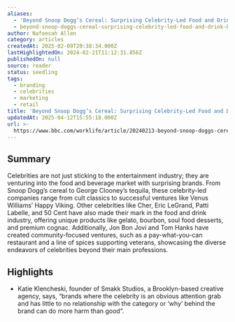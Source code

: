```yaml
---
aliases:
  - 'Beyond Snoop Dogg’s Cereal: Surprising Celebrity-Led Food and Drink Brands'
  - beyond-snoop-doggs-cereal-surprising-celebrity-led-food-and-drink-brands
author: Nafeesah Allen
category: articles
createdAt: 2025-02-09T20:38:34.000Z
lastHighlightedOn: 2024-02-21T11:12:31.856Z
publishedOn: null
source: reader
status: seedling
tags:
  - branding
  - celebrities
  - marketing
  - retail
title: 'Beyond Snoop Dogg’s Cereal: Surprising Celebrity-Led Food and Drink Brands'
updatedAt: 2025-04-12T15:55:18.000Z
url: >-
  https://www.bbc.com/worklife/article/20240213-beyond-snoop-doggs-cereal-surprising-celebrity-led-food-and-drink-brands
---
```

## Summary

Celebrities are not just sticking to the entertainment industry; they are venturing into the food and beverage market with surprising brands. From Snoop Dogg’s cereal to George Clooney’s tequila, these celebrity-led companies range from cult classics to successful ventures like Venus Williams’ Happy Viking. Other celebrities like Cher, Eric LeGrand, Patti Labelle, and 50 Cent have also made their mark in the food and drink industry, offering unique products like gelato, bourbon, soul food desserts, and premium cognac. Additionally, Jon Bon Jovi and Tom Hanks have created community-focused ventures, such as a pay-what-you-can restaurant and a line of spices supporting veterans, showcasing the diverse endeavors of celebrities beyond their main professions.

## Highlights

- Katie Klencheski, founder of Smakk Studios, a Brooklyn-based creative agency, says, “brands where the celebrity is an obvious attention grab and has little to no relationship with the category or ‘why’ behind the brand can do more harm than good”.
